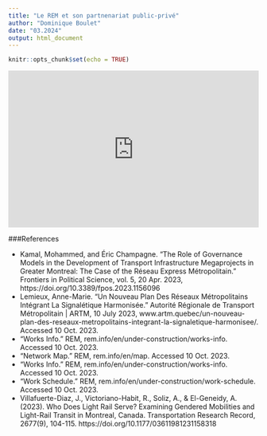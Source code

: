 ```yaml
---
title: "Le REM et son partnenariat public-privé"
author: "Dominique Boulet"
date: "03.2024"
output: html_document
---
```


```r
knitr::opts_chunk$set(echo = TRUE)
```

<center>
<div>
<iframe width="100%" height="315"
src="https://youtu.be/9NnLkKlKG9o" frameborder="0" allowfullscreen="" data-external="1">
</iframe>
</div>
</center>

###References

<ul>
<li>Kamal, Mohammed, and Éric Champagne. “The Role of Governance Models in the Development of Transport Infrastructure Megaprojects in Greater Montreal: The Case of the Réseau Express Métropolitain.” Frontiers in Political Science, vol. 5, 20 Apr. 2023, https://doi.org/10.3389/fpos.2023.1156096</li>

<li>Lemieux, Anne-Marie. “Un Nouveau Plan Des Réseaux Métropolitains Intégrant La Signalétique Harmonisée.” Autorité Régionale de Transport Métropolitain | ARTM, 10 July 2023, www.artm.quebec/un-nouveau-plan-des-reseaux-metropolitains-integrant-la-signaletique-harmonisee/. Accessed 10 Oct. 2023.</li>

<li>“Works Info.” REM, rem.info/en/under-construction/works-info. Accessed 10 Oct. 2023.</li>

<li>“Network Map.” REM, rem.info/en/map. Accessed 10 Oct. 2023.</li>

<li>“Works Info.” REM, rem.info/en/under-construction/works-info. Accessed 10 Oct. 2023.</li>

<li>“Work Schedule.” REM, rem.info/en/under-construction/work-schedule. Accessed 10 Oct. 2023.</li>

<li>Villafuerte-Diaz, J., Victoriano-Habit, R., Soliz, A., & El-Geneidy, A. (2023). Who Does Light Rail Serve? Examining Gendered Mobilities and Light-Rail Transit in Montreal, Canada. Transportation Research Record, 2677(9), 104-115. https://doi.org/10.1177/03611981231158318</li>
</ul>
